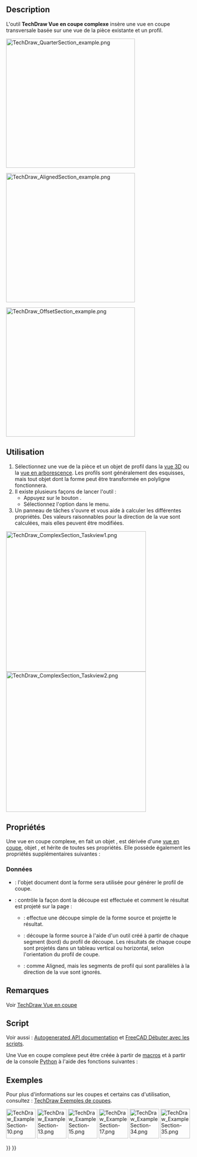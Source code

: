 <languages/>

{{Docnav/fr
|[[TechDraw_SectionView/fr|Vue en coupe]]
|[[TechDraw_DetailView/fr|Vue détaillée]]
|[[TechDraw_Workbench/fr|Atelier TechDraw]]
|IconL=TechDraw_SectionView.svg
|IconR=TechDraw_DetailView.svg
|IconC=Workbench_TechDraw.svg
}}

{{GuiCommand/fr
|Name=TechDraw ComplexSection
|Name/fr=TechDraw Vue en coupe complexe
|MenuLocation=TechDraw → Vues de Techdraw → Insérer une vue en coupe complexe
|Workbenches=[[TechDraw_Workbench/fr|TechDraw]]
|Version=0.21
|SeeAlso=[[TechDraw_SectionView/fr|TechDraw Vue en coupe]], [[TechDraw_View/fr|TechDraw Vue]]
}}

== Description ==

L'outil '''TechDraw Vue en coupe complexe''' insère une vue en coupe transversale basée sur une vue de la pièce existante et un profil. 

[[Image:TechDraw_QuarterSection_example.png|350px]]
{{Caption|Une vue en quart de coupe créée avec l'outil Vue en coupe complexe}}

[[Image:TechDraw_AlignedSection_example.png|350px]]
{{Caption|Une vue en coupe alignée créée avec l'outil Vue en coupe complexe}}

[[Image:TechDraw_OffsetSection_example.png|350px]]
{{Caption|Une vue en coupe décalée créée avec l'outil Vue en coupe complexe}}

<span id="Usage"></span>
==Utilisation==

# Sélectionnez une vue de la pièce et un objet de profil dans la [[3D_view/fr|vue 3D]] ou la [[Tree_view/fr|vue en arborescence]]. Les profils sont généralement des esquisses, mais tout objet dont la forme peut être transformée en polyligne fonctionnera.
# Il existe plusieurs façons de lancer l'outil :
#* Appuyez sur le bouton {{Button|[[Image:TechDraw_ComplexSection.svg|16px]] [[TechDraw_ComplexSection/fr|Insérer une vue en coupe complexe]]}}.
#* Sélectionnez l'option {{MenuCommand|TechDraw → Vues de Techdraw → [[Image:TechDraw_ComplexSection.svg|16px]] Insérer une vue en coupe complexe}} dans le menu.
# Un panneau de tâches s'ouvre et vous aide à calculer les différentes propriétés. Des valeurs raisonnables pour la direction de la vue sont calculées, mais elles peuvent être modifiées.

[[Image:TechDraw_ComplexSection_Taskview1.png|x380px]]
[[Image:TechDraw_ComplexSection_Taskview2.png|x380px]]

<span id="Properties"></span>
== Propriétés ==

Une vue en coupe complexe, en fait un objet {{Incode|TechDraw::DrawComplexSection}}, est dérivée d'une [[TechDraw_SectionView/fr#Propriétés|vue en coupe]], objet {{Incode|TechDraw::DrawViewSection}}, et hérite de toutes ses propriétés. Elle possède également les propriétés supplémentaires suivantes :

<span id="Data"></span>
=== Données ===

{{TitleProperty|Cutting Tool}}

* {{PropertyData|Cutting Tool Wire Object}} : l'objet document dont la forme sera utilisée pour générer le profil de coupe.
* {{PropertyData|Projection Strategy}} : contrôle la façon dont la découpe est effectuée et comment le résultat est projeté sur la page :
** {{Value|Offset}} : effectue une découpe simple de la forme source et projette le résultat.
** {{Value|Aligned}} : découpe la forme source à l'aide d'un outil créé à partir de chaque segment (bord) du profil de découpe. Les résultats de chaque coupe sont projetés dans un tableau vertical ou horizontal, selon l'orientation du profil de coupe.
** {{Value|NoParallel}} : comme Aligned, mais les segments de profil qui sont parallèles à la direction de la vue sont ignorés.

<span id="Notes"></span>
== Remarques ==

<div class="mw-translate-fuzzy">
Voir [[TechDraw_SectionView/fr#Remarques|TechDraw Vue en coupe]]
</div>

<span id="Scripting"></span>
==Script==

Voir aussi : [https://freecad.github.io/SourceDoc/ Autogenerated API documentation] et [[FreeCAD_Scripting_Basics/fr|FreeCAD Débuter avec les scripts]].

Une Vue en coupe complexe peut être créée à partir de [[Macros/fr|macros]] et à partir de la console [[Python/fr|Python]] à l'aide des fonctions suivantes :

{{Code|code=
doc = FreeCAD.ActiveDocument
box = doc.Box
profile = doc.Sketch
page = doc.Page

view = doc.addObject("TechDraw::DrawViewPart", "View")
page.addView(view)
view.Source = box
view.Direction = (0, 0, 1)

section = doc.addObject("TechDraw::DrawComplexSection", "ComplexSection")
page.addView(section)
section.BaseView = view
section.CuttingToolWireObject = profile
section.Direction = (0, 1, 0)
section.SectionNormal = (-1, 0, 0)
}}

<span id="Examples"></span>
==Exemples==

Pour plus d'informations sur les coupes et certains cas d'utilisation, consultez : [[TechDraw_Section_Examples/fr|TechDraw Exemples de coupes]].

[[Image:TechDraw_ExampleSection-10.png|80px|link=]]
[[Image:TechDraw_ExampleSection-13.png|80px|link=]]
[[Image:TechDraw_ExampleSection-15.png|80px|link=]]
[[Image:TechDraw_ExampleSection-17.png|80px|link=]]
[[Image:TechDraw_ExampleSection-34.png|80px|link=]]
[[Image:TechDraw_ExampleSection-35.png|80px|link=]]
 


{{Docnav/fr
|[[TechDraw_SectionView/fr|Vue en coupe]]
|[[TechDraw_DetailView/fr|Vue détaillée]]
|[[TechDraw_Workbench/fr|Atelier TechDraw]]
|IconL=TechDraw_SectionView.svg
|IconR=TechDraw_DetailView.svg
|IconC=Workbench_TechDraw.svg
}}

{{TechDraw Tools navi{{#translation:}}}}
{{Userdocnavi{{#translation:}}}}